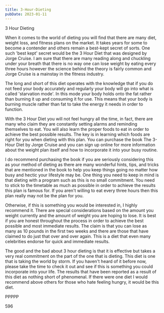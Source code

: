 ```yaml
---
title: 3-Hour-Dieting
pubDate: 2023-01-11
---
```


3 Hour Dieting

When it comes to the world of dieting you will find that there are many diet, weight loss, and fitness plans on the market. It takes years for some to become a contender and others remain a best-kept secret of sorts. One such 'best kept' secret would be the 3 Hour Diet that was designed by Jorge Cruise. I am sure that there are many reading along and chuckling under your breath that there is no way one can lose weight by eating every three hours however the science behind the theory is fairly common and Jorge Cruise is a mainstay in the fitness industry. 

The long and short of this diet operates with the knowledge that if you do not feed your body accurately and regularly your body will go into what is called 'starvation mode'. In this mode your body holds onto the fat rather than burning it up and consuming it for use. This means that your body is burning muscle rather than fat to take the energy it needs in order to function. 

With the 3 Hour Diet you will not feel hungry all the time, in fact, there are many who claim they are constantly setting alarms and reminding themselves to eat. You will also learn the proper foods to eat in order to achieve the best possible results. The key is in learning which foods are right for you when dieting with this plan. You can purchase the book The 3-Hour Diet by Jorge Cruise and you can sign up online for more information about the weight plan itself and how to incorporate it into your busy routine. 

I do recommend purchasing the book if you are seriously considering this as your method of dieting as there are many wonderful hints, tips, and tricks that are mentioned in the book to help you keep things going no matter how busy and hectic your lifestyle may be. One thing you need to keep in mind is that dieting with a program such as this is no small commitment. You need to stick to the timetable as much as possible in order to achieve the results this plan is famous for. If you aren't willing to eat every three hours then this plan really may not be the plan for you.

Otherwise, if this is something you would be interested in, I highly recommend it. There are special considerations based on the amount you weight currently and the amount of weight you are hoping to lose. It is best if you are honest throughout the process in order to achieve the best possible and most immediate results. The claim is that you can lose as many as 10 pounds in the first two weeks and there are those that have claimed to do just that over and over again. This is a diet that even many celebrities endorse for quick and immediate results. 

The good and the bad about 3 hour dieting is that it is effective but takes a very real commitment on the part of the one that is dieting. This diet is one that is taking the world by storm. If you haven't heard of it before now, please take the time to check it out and see if this is something you could incorporate into your life. The results that have been reported as a result of this diet as nothing short of phenomenal. If there were one diet I would recommend above others for those who hate feeling hungry, it would be this diet. 

PPPPP

596